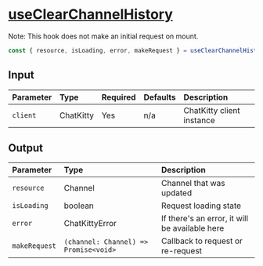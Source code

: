 
<Meta title="Hooks/Channels/useClearChannelHistory" />

# <u>useClearChannelHistory</u>

Note: This hook does not make an initial request on mount.

```typescript
const { resource, isLoading, error, makeRequest } = useClearChannelHistory();
```

## Input

| Parameter | Type      | Required | Defaults | Description               |
| :-------- | :-------- | :------- | :------- | :------------------------ |
| `client`  | ChatKitty | Yes      | n/a      | ChatKitty client instance |

## Output

| Parameter     | Type                                  | Description                                    |
| :------------ | :------------------------------------ | :--------------------------------------------- |
| `resource`    | Channel                               | Channel that was updated                       |
| `isLoading `  | boolean                               | Request loading state                          |
| `error`       | ChatKittyError                        | If there's an error, it will be available here |
| `makeRequest` | `(channel: Channel) => Promise<void>` | Callback to request or re-request              |
